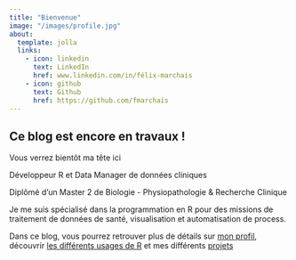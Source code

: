 ```yaml
---
title: "Bienvenue"
image: "/images/profile.jpg"
about:
  template: jolla
  links:
    - icon: linkedin
      text: LinkedIn
      href: www.linkedin.com/in/félix-marchais 
    - icon: github
      text: Github
      href: https://github.com/fmarchais
---
```


::: callout-caution
## Ce blog est encore en travaux !

Vous verrez bientôt ma tête ici
:::


Développeur R et Data Manager de données cliniques \n

Diplômé d'un Master 2 de Biologie - Physiopathologie & Recherche Clinique \n

Je me suis spécialisé dans la programmation en R pour des missions de traitement de données de santé, visualisation et automatisation de process. \n

Dans ce blog, vous pourrez retrouver plus de détails sur [mon profil](pages/profil.qmd), découvrir [les différents usages de R](pages/articles.qmd) et mes différents [projets](pages/projets.qmd)

